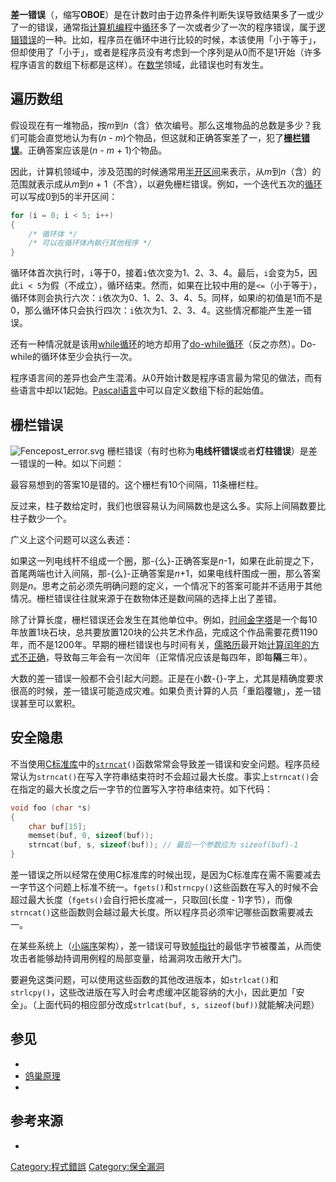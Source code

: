 {{no footnotes|time=2015-05-31T16:38:52+00:00}}
{{NoteTA
| G1=IT
}}

'''差一错误'''（{{lang-en|'''Off-by-one error'''}}，缩写'''OBOE'''）是在计数时由于边界条件判断失误导致结果多了一或少了一的错误，通常指[[计算机编程|计算机编程]]中[[程序循環|循环]]多了一次或者少了一次的程序错误，属于[[逻辑错误_(程序设计)|逻辑错误]]的一种。比如，程序员在循环中进行比较的时候，本该使用「小于等于」，但却使用了「小于」，或者是程序员没有考虑到一个序列是从0而不是1开始（许多程序语言的数组下标都是这样）。在[[数学|数学]]领域，此错误也时有发生。

==遍历数组==
假设现在有一堆物品，按''m''到''n''（含）依次编号。那么这堆物品的总数是多少？我们可能会直觉地认为有(''n'' - ''m'')个物品，但这就和正确答案差了一，犯了[[差一錯誤#柵欄錯誤|'''栅栏错误''']]。正确答案应该是(''n'' - ''m'' + 1)个物品。

因此，计算机领域中，涉及范围的时候通常用[[区间#嚴格定義|半开区间]]来表示，从''m''到''n''（含）的范围就表示成从''m''到''n'' + 1（不含），以避免栅栏错误。例如，一个迭代五次的[[程序循環|循环]]可以写成0到5的半开区间：

<syntaxhighlight lang="c">
for (i = 0; i < 5; i++) 
{
    /* 循环体 */
    /* 可以在循环体內執行其他程序 */
}
</syntaxhighlight>

循环体首次执行时，<tt>i</tt>等于0，接着<tt>i</tt>依次变为1、2、3、4。最后，<tt>i</tt>会变为5，因此<tt>i < 5</tt>为假（不成立），循环结束。然而，如果在比较中用的是<tt><=</tt>（小于等于），循环体则会执行六次：<tt>i</tt>依次为0、1、2、3、4、5。同样，如果i的初值是1而不是0，那么循环体只会执行四次：<tt>i</tt>依次为1、2、3、4。这些情况都能产生差一错误。

还有一种情况就是该用[[while循环|while循环]]的地方却用了[[do-while循环|do-while循环]]（反之亦然）。Do-while的循环体至少会执行一次。

程序语言间的差异也会产生混淆。从0开始计数是程序语言最为常见的做法，而有些语言中却以1起始。[[Pascal语言|Pascal语言]]中可以自定义数组下标的起始值。

==栅栏错误==
[[Image:Fencepost_error.svg|thumb]]
栅栏错误（有时也称为'''电线杆错误'''或者'''灯柱错误'''）是差一错误的一种。如以下问题：

{{Quote|建造一条直栅栏（即不围圈），长30米、每条栅栏柱间相隔3米，需要多少条栅栏柱？}}

最容易想到的答案10是错的。这个栅栏有10个间隔，11条栅栏柱。

反过来，柱子数给定时，我们也很容易认为间隔数也是这么多。实际上间隔数要比柱子数少一个。

广义上这个问题可以这么表述：

{{Quote|''n''个电线杆之间有多少个间隔？}}

如果这一列电线杆不组成一个圈，那-{么}-正确答案是''n''-1，如果在此前提之下，首尾两端也计入间隔，那-{么}-正确答案是''n''+1，如果电线杆围成一圈，那么答案则是''n''。思考之前必须先明确问题的定义，一个情况下的答案可能并不适用于其他情况。栅栏错误往往就来源于在数物体还是数间隔的选择上出了差错。

除了计算长度，栅栏错误还会发生在其他单位中。例如，[[时间金字塔|时间金字塔]]是一个每10年放置1块石块，总共要放置120块的公共艺术作品，完成这个作品需要花费1190年，而不是1200年。早期的栅栏错误也与时间有关，[[儒略历|儒略历]]最开始[[儒略历#羅馬失閏|计算闰年的方式不正确]]，导致每三年会有一次闰年（正常情况应该是每四年，即每'''隔'''三年）。

大数的差一错误一般都不会引起大问题。正是在小数-{}-字上，尤其是精确度要求很高的时候，差一错误可能造成灾难。如果负责计算的人员「重蹈覆辙」，差一错误甚至可以累积。

== 安全隐患 ==
不当使用[[C标准库|C标准库]]中的<code>[[strncat|strncat]]()</code>函数常常会导致差一错误和安全问题。程序员经常认为<code>strncat()</code>在写入字符串结束符时不会超过最大长度。事实上<code>strncat()</code>会在指定的最大长度之后一字节的位置写入字符串结束符。如下代码：

<syntaxhighlight lang="c">
void foo (char *s) 
{
    char buf[15];
    memset(buf, 0, sizeof(buf));
    strncat(buf, s, sizeof(buf)); // 最后一个参数应为 sizeof(buf)-1
}
</syntaxhighlight>

差一错误之所以经常在使用C标准库的时候出现，是因为C标准库在需不需要减去一字节这个问题上标准不统一。<code>fgets()</code>和<code>strncpy()</code>这些函数在写入的时候不会超过最大长度（<code>fgets()</code>会自行把长度减一，只取回(长度 - 1)字节），而像<code>strncat()</code>这些函数则会越过最大长度。所以程序员必须牢记哪些函数需要减去一。

在某些系统上（[[字节序|小端序]]架构），差一错误可导致[[调用栈|帧指针]]的最低字节被覆盖，从而使攻击者能够劫持调用例程的局部变量，给漏洞攻击敞开大门。

要避免这类问题，可以使用这些函数的其他改进版本，如<code>strlcat()</code>和<code>strlcpy()</code>，这些改进版在写入时会考虑缓冲区能容纳的大小，因此更加「安全」。（上面代码的相应部分改成<code>strlcat(buf, s, sizeof(buf))</code>就能解决问题）

== 参见 ==
* {{link-en|边值分析|Boundary-value analysis}}
* [[鸽巢原理|鸽巢原理]]
* {{link-ja|植樹問題|植木算}}

==参考来源==
*{{cite web|url=http://www.cs.utexas.edu/users/EWD/transcriptions/EWD08xx/EWD831.html|title=Why numbering should start at zero (EWD 831)|last=Dijkstra|first=Edsger Wybe|date=May 2, 2008|work=E. W. Dijkstra Archive|publisher=[[University_of_Texas_at_Austin|University of Texas at Austin]]|accessdate=2011-03-16|archive-date=2021-02-21|archive-url=https://web.archive.org/web/20210221093530/https://www.cs.utexas.edu/users/EWD/transcriptions/EWD08xx/EWD831.html|dead-url=no}}

{{DEFAULTSORT:Off-By-One Error}}
[[Category:程式錯誤|Category:程式錯誤]]
[[Category:保全漏洞|Category:保全漏洞]]